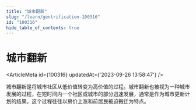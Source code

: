 ```yaml
---
title: "城市翻新"
slug: "/learn/gentrification-100316"
id: "100316"
hide_table_of_contents: true
---
```



# 城市翻新

<ArticleMeta id={100316} updatedAt={'2023-09-26 13:58:47'} />
<div className='border-solid border-b border-t-0 my-4 border-[var(--ifm-color-gray-300)]' />

城市翻新是将城市社区从低价值转变为高价值的过程。城市翻新也被视为一种城市发展的过程，在短时间内一个社区或城市的部分迅速发展，通常是作为城市更新计划的结果。这个过程往往以房价上涨和前居民被迫搬迁为特点。
